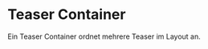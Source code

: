 
# Teaser Container

Ein Teaser Container ordnet mehrere Teaser im Layout an.

<Canvas>
  <Story id="components-navigation-teasercontainer--default" />
</Canvas>

<!--
## Anatomie

Optional: schematische Darstellung

Hier kann der Aufbau eines Teaser Containers beschrieben werden.
-->

<!--
## Platzierung

Hier kann beschrieben werden, wie ein Teaser Container in verschiedenen Kontexten platziert wird.
-->

<!--
## Inhalt

Hier können Regeln für die Inhalte von Teaser Containern definiert werden, z.B. Überschriften.
-->
